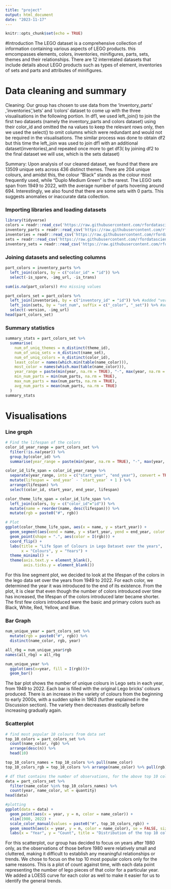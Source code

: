 ```yaml
---
title: "project"
output: html_document
date: "2023-11-17"
---
```


```r
knitr::opts_chunk$set(echo = TRUE)
```

#Introduction
The LEGO dataset is a comprehensive collection of information containing various aspects of LEGO products. this emcompasses elements, colors, inventories, minifigures, parts, sets, themes and their relationships. There are 12 interrelated datasets that include details about LEGO products such as types of element, inventories of sets and parts and attributes of minifigures.

# Data cleaning and summary
Cleaning: Our group has chosen to use data from the ‘inventory_parts’ ,’inventories’,’sets’ and ‘colors’ dataset to come up with the three visualisations in the following portion. In df1, we used left_join() to join the first two datasets (namely the inventory_parts and colors dataset) using their color_id and omitted the na values to keep the relevant rows only, then we used the select() to omit columns which were redundant and would not be required in the visualisations. The similar process was done to obtain df2 but this time the left_join was used to join df1 with an additional dataset(inventories),and repeated once more to get df3( by joining df2 to the final dataset we will use, which is the sets dataset)

Summary: Upon analysis of our cleaned dataset, we found that there are 13509 unique sets across 436 distinct themes. There are 204 unique colours, and amidst this, the colour "Black" stands as the colour most frequently used, while "Duplo Medium Green" is the rarest. The LEGO sets span from 1949 to 2022, with the average number of parts hovering around 694. Interestingly, we also found that there are some sets with 0 parts. This suggests anomalies or inaccurate data collection.

### Importing libraries and loading datasets
```r
library(tidyverse)
colors = readr::read_csv('https://raw.githubusercontent.com/rfordatascience/tidytuesday/master/data/2022/2022-09-06/colors.csv.gz')
inventory_parts = readr::read_csv('https://raw.githubusercontent.com/rfordatascience/tidytuesday/master/data/2022/2022-09-06/inventory_parts.csv.gz')
inventories = readr::read_csv('https://raw.githubusercontent.com/rfordatascience/tidytuesday/master/data/2022/2022-09-06/inventories.csv.gz')
sets = readr::read_csv('https://raw.githubusercontent.com/rfordatascience/tidytuesday/master/data/2022/2022-09-06/sets.csv.gz')
inventory_sets = readr::read_csv('https://raw.githubusercontent.com/rfordatascience/tidytuesday/master/data/2022/2022-09-06/inventory_sets.csv.gz')
```

### Joining datasets and selecting columns
```r
part_colors = inventory_parts %>%
  left_join(colors, by = c("color_id" = "id")) %>%
  select(-is_spare, -img_url, -is_trans)

sum(is.na(part_colors)) #no missing values

part_colors_set = part_colors %>%
  left_join(inventories, by = c("inventory_id" = "id")) %>% #added "version" and "set_num"
  left_join(sets, by = "set_num", suffix = c("_color", "_set")) %>% #added "name_set" "year" "theme_id" "num_parts" "img_url"
  select(-version, -img_url)
head(part_colors_set)
```

### Summary statistics
```r
summary_stats = part_colors_set %>%
  summarise(
    num_of_uniq_themes = n_distinct(theme_id),
    num_of_uniq_sets = n_distinct(name_set),
    num_of_uniq_colors = n_distinct(color_id),
    least_color = names(which.min(table(name_color))),
    most_color = names(which.max(table(name_color))),
    year_range = paste(min(year, na.rm = TRUE), "-", max(year, na.rm = TRUE)),
    min_num_parts = min(num_parts, na.rm = TRUE),
    max_num_parts = max(num_parts, na.rm = TRUE),
    avg_num_parts = mean(num_parts, na.rm = TRUE)
  )
summary_stats
```

# Visualisations
### Line grqph
```r
# Find the lifespan of the colors 
color_id_year_range = part_colors_set %>%
  filter(!is.na(year)) %>%
  group_by(color_id) %>%
  summarise(year_range = paste(min(year, na.rm = TRUE), "-", max(year, na.rm = TRUE)))  

color_id_life_span = color_id_year_range %>%
  separate(year_range, into = c("start_year", "end_year"), convert = TRUE ) %>%
  mutate(lifespan = `end_year` - `start_year` + 1 ) %>%
  arrange(lifespan) %>%
  select(color_id, start_year, end_year, lifespan) 

color_theme_life_span = color_id_life_span %>%
  left_join(colors, by = c("color_id"="id")) %>%
  mutate(name = reorder(name, desc(lifespan))) %>%
  mutate(rgb = paste0("#", rgb))

# Plot 
ggplot(color_theme_life_span, aes(x = name, y = start_year)) +
  geom_segment(aes(xend = name, y = start_year, yend = end_year, color = I(rgb))) +
  geom_point(shape = ".", aes(color = I(rgb))) +
  coord_flip() +
  labs(title = "Life Span of Colours in Lego Dataset over the years",
       x = "Colours", y = "Years") +
  theme_minimal() +
  theme(axis.text.y = element_blank(),
        axis.ticks.y = element_blank())
```

For this line segment plot, we decided to look at the lifespan of the colors in the lego data set over the years from 1949 to 2022. For each color, we determined the year it was introduced to the end of its existence. From the plot, it is clear that even though the number of colors introduced over time has increased, the lifespan of the colors introduced later became shorter. The first few colors introduced were the basic and primary colors such as Black, White, Red, Yellow, and Blue.

### Bar Graph
```r
num_unique_year = part_colors_set %>%
  mutate(rgb = paste0("#", rgb)) %>%
  distinct(name_color, rgb, year)

all_rbg = num_unique_year$rgb
names(all_rbg) = all_rbg

num_unique_year %>%
  ggplot(aes(x=year, fill = I(rgb)))+
  geom_bar()
```

The bar plot shows the number of unique colours in Lego sets in each year, from 1949 to 2022. Each bar is filled with the original Lego bricks' colours produced. There is an increase in the variety of colours from the beginning to early 2000s, with a sudden spike in 1963 (further explained in the Discussion section). The variety then decreases drastically before increasing gradually again.

### Scatterplot 
```r
# find most popular 10 colours from data set
top_10_colors = part_colors_set %>%
  count(name_color, rgb) %>%
  arrange(desc(n)) %>%
  head(10)

top_10_colors_names = top_10_colors %>% pull(name_color)
top_10_colors_rgb = top_10_colors %>% arrange(name_color) %>% pull(rgb)

# df that contains the number of observations, for the above top 10 colours, for each year
data = part_colors_set %>%
  filter(name_color %in% top_10_colors_names) %>%
  count(year, name_color, wt = quantity)
head(data)

#plotting
ggplot(data = data) +
  geom_point(aes(x = year, y = n, color = name_color)) +
  xlim(1980, 2022) +
  scale_color_manual(values = paste0("#", top_10_colors_rgb)) +
  geom_smooth(aes(x = year, y = n, color = name_color), se = FALSE, size = 0.5) +
  labs(x = "Year", y = "Count", title = "Distribution of the top 10 colors across the year", color = "Colors")
```

For this scatterplot, our group has decided to focus on years after 1980 only, as the observations of those before 1980 were relatively small and cluttered, making it difficult to establish any meaningful relationships or trends. We chose to focus on the top 10 most popular colors only for the same reasons.
This is a plot of count against time, with each data point representing the number of lego pieces of that color for a particular year. We added a LOESS curve for each color as well to make it easier for us to identify the general trends.



